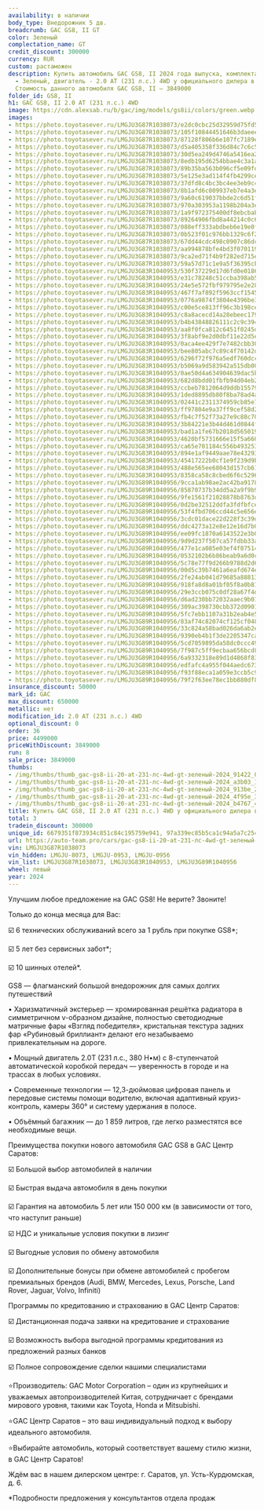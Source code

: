 ```yaml
---
availability: в наличии
body_type: Внедорожник 5 дв.
breadcrumb: GAC GS8, II GT
color: Зеленый
complectation_name: GT
credit_discount: 300000
currency: RUR
custom: растаможен
description: Купить автомобиль GAC GS8, II 2024 года выпуска, комплектация GT, цвет
  - Зеленый, двигатель - 2.0 AT (231 л.с.) 4WD у официального дилера в г. Балаково.
  Стоимость данного автомобиля GAC GS8, II – 3849000
folder_id: GS8, II
h1: GAC GS8, II 2.0 AT (231 л.с.) 4WD
image: https://cdn.alexsab.ru/b/gac/img/models/gs8ii/colors/green.webp
images:
- https://photo.toyotasever.ru/LMGJU3G87R1038073/e2dc0cbc25d32959d75fd5c03c191422.jpg
- https://photo.toyotasever.ru/LMGJU3G87R1038073/105f10844451646b3daeeef9311a3b03.jpeg
- https://photo.toyotasever.ru/LMGJU3G87R1038073/87128f806b6e107fc7189ebae21913be.jpeg
- https://photo.toyotasever.ru/LMGJU3G87R1038073/d5a405358f336d84c7c6c506f084f95e.jpeg
- https://photo.toyotasever.ru/LMGJU3G87R1038073/30d5ea249d4746a5416ea20a66eb4767.jpeg
- https://photo.toyotasever.ru/LMGJU3G87R1038073/8edb195d6254bbae4c3a1af2a384d247.jpeg
- https://photo.toyotasever.ru/LMGJU3G87R1038073/89b35ba563b096cf5e09fd392918c817.jpeg
- https://photo.toyotasever.ru/LMGJU3G87R1038073/5e125e3ad114f4fb4299cecd1bfee0eb.jpeg
- https://photo.toyotasever.ru/LMGJU3G87R1038073/37dfd8c4bc3bc4ee3eb9c4b28d26882d.jpeg
- https://photo.toyotasever.ru/LMGJU3G87R1038073/8b1afd6c009937eb7e4a3e7052a15676.jpeg
- https://photo.toyotasever.ru/LMGJU3G87R1038073/9a60c619037bbde2c6d51f6c7c720626.jpeg
- https://photo.toyotasever.ru/LMGJU3G87R1038073/970a303953a1198b204a3ea000d40c83.jpeg
- https://photo.toyotasever.ru/LMGJU3G87R1038073/1a9f972375400df8ebcbab5f52ca2332.jpeg
- https://photo.toyotasever.ru/LMGJU3G87R1038073/89264906fbd8a44214c0c682437e3007.jpeg
- https://photo.toyotasever.ru/LMGJU3G87R1038073/088eff333abdbeb6e19e0fc313ea9549.jpeg
- https://photo.toyotasever.ru/LMGJU3G87R1038073/0b523f01c976bb1329c6f28863b57c8a.jpeg
- https://photo.toyotasever.ru/LMGJU3G87R1038073/67dd44cdc498c0907c86dc3ac1aeca9b.jpeg
- https://photo.toyotasever.ru/LMGJU3G87R1038073/aa994878bfe4bd3f070119c6b7bdb4fc.jpeg
- https://photo.toyotasever.ru/LMGJU3G87R1038073/9ca2ed71f4b9f282ed715e81036fdc15.jpeg
- https://photo.toyotasever.ru/LMGJU3G87R1038073/59a57d71c1e9a5f36395cb7fb6a500e4.jpeg
- https://photo.toyotasever.ru/LMGJU3G83R1040953/530f37229d17d6fd0e01869580dae2f1.jpeg
- https://photo.toyotasever.ru/LMGJU3G83R1040953/e31c78248c51ccba398ab566cf17f34b.jpeg
- https://photo.toyotasever.ru/LMGJU3G83R1040953/24e5e572fbf979795e2e28672741c480.jpeg
- https://photo.toyotasever.ru/LMGJU3G83R1040953/467f7af892f5963ccf1545d8ee98d810.jpeg
- https://photo.toyotasever.ru/LMGJU3G83R1040953/0776a9874f3804e4396be3ea13d65786.jpeg
- https://photo.toyotasever.ru/LMGJU3G83R1040953/c00e5ce813ff96c3b198ce3fb97aa057.jpeg
- https://photo.toyotasever.ru/LMGJU3G83R1040953/c8a8acecd14a28ebeec179fbe4fdfaf4.jpeg
- https://photo.toyotasever.ru/LMGJU3G83R1040953/b4b43848826111c2c9c39418d2835ede.jpeg
- https://photo.toyotasever.ru/LMGJU3G83R1040953/aa8f0fca812c6451f0245da5e4ebbe8c.jpeg
- https://photo.toyotasever.ru/LMGJU3G83R1040953/3f8abf9e2d0dbf11e22d5eeb8e78b5af.jpeg
- https://photo.toyotasever.ru/LMGJU3G83R1040953/0aca4ee429f7e7482cbb3063b2022cdf.jpeg
- https://photo.toyotasever.ru/LMGJU3G83R1040953/bee805abc7c89c4f70142d4f6630e689.jpeg
- https://photo.toyotasever.ru/LMGJU3G83R1040953/6296f72f976a5edf760dcc2e2f7cdab3.jpeg
- https://photo.toyotasever.ru/LMGJU3G83R1040953/b5069a9d583942a515db00c5a3471827.jpeg
- https://photo.toyotasever.ru/LMGJU3G83R1040953/0ae50d4a634904639dac5be20dcf07cd.jpeg
- https://photo.toyotasever.ru/LMGJU3G83R1040953/682d8bdd01fbfb94d04eb2d1244be306.jpeg
- https://photo.toyotasever.ru/LMGJU3G83R1040953/ccbeb7812064d9ddb155793a6e9bb244.jpeg
- https://photo.toyotasever.ru/LMGJU3G83R1040953/1ded8895db80f8ba78ad4a44db8e5091.jpeg
- https://photo.toyotasever.ru/LMGJU3G83R1040953/02441c2311374959cb85e7f5c12228e8.jpeg
- https://photo.toyotasever.ru/LMGJU3G83R1040953/ff97804e9a37ff9cef58d2f95f83bf76.jpeg
- https://photo.toyotasever.ru/LMGJU3G83R1040953/fb4c7f52f73a27e9c88c709582d369a8.jpeg
- https://photo.toyotasever.ru/LMGJU3G83R1040953/3b84221e3b44d461d0844f765fd36bee.jpeg
- https://photo.toyotasever.ru/LMGJU3G83R1040953/bad1a1fe67b2018d565019ad4e6f83ad.jpeg
- https://photo.toyotasever.ru/LMGJU3G83R1040953/4620bf5731666e15f5a660004770bdf3.jpeg
- https://photo.toyotasever.ru/LMGJU3G83R1040953/ca65e701184c556b493253bb61226309.jpeg
- https://photo.toyotasever.ru/LMGJU3G83R1040953/894e1af9449aae78e43293c0bfc5555d.jpeg
- https://photo.toyotasever.ru/LMGJU3G83R1040953/45417222b0cf1e9f239d9bbc80ccf3f9.jpeg
- https://photo.toyotasever.ru/LMGJU3G83R1040953/488e565ee68043d157cb61495e78ce8f.jpeg
- https://photo.toyotasever.ru/LMGJU3G83R1040953/8358ca58c8cbed6f6c52965ebb46cfc3.jpeg
- https://photo.toyotasever.ru/LMGJU3G89R1040956/9cca1ab98ae2ac42ba9178449c5e7388.jpeg
- https://photo.toyotasever.ru/LMGJU3G89R1040956/85870737b34dd5a2a9f9b94ee714ffd2.jpeg
- https://photo.toyotasever.ru/LMGJU3G89R1040956/9fe1561f21028878b8763d099a5af67e.jpeg
- https://photo.toyotasever.ru/LMGJU3G89R1040956/0d2be32512ddfa3fdfbfcea0cd083e36.jpeg
- https://photo.toyotasever.ru/LMGJU3G89R1040956/53f4fbd706ccd44c5e656eb42e7a1f5b.jpeg
- https://photo.toyotasever.ru/LMGJU3G89R1040956/3cdc01dace22d228f3c39d19ee84447d.jpeg
- https://photo.toyotasever.ru/LMGJU3G89R1040956/ddc4273a12e8e12e16d7b0b6d8e9d30a.jpeg
- https://photo.toyotasever.ru/LMGJU3G89R1040956/ee09fc1870a6143522e3b061ac7f3bc1.jpeg
- https://photo.toyotasever.ru/LMGJU3G89R1040956/9d9d237f507ca57fdbb33af7a48fa83c.jpeg
- https://photo.toyotasever.ru/LMGJU3G89R1040956/477e1ca085e03ef4f075149c8ced3255.jpeg
- https://photo.toyotasever.ru/LMGJU3G89R1040956/0532102b6b86beab9a6d0cb2771acaff.jpeg
- https://photo.toyotasever.ru/LMGJU3G89R1040956/5c78e77f9d266b9788d2d6b4716e26ee.jpeg
- https://photo.toyotasever.ru/LMGJU3G89R1040956/00d5c39b7461a6eafd674e1bc67a732b.jpeg
- https://photo.toyotasever.ru/LMGJU3G89R1040956/2fe24ab041d79685a88813bb9d1364b3.jpeg
- https://photo.toyotasever.ru/LMGJU3G89R1040956/918fa8d8a01bf05f8a0b81e4707b4046.jpeg
- https://photo.toyotasever.ru/LMGJU3G89R1040956/29e3ccb075c0df28a67f4de493d0892d.jpeg
- https://photo.toyotasever.ru/LMGJU3G89R1040956/d6ad230bb72032aaec9b0145345ab4b2.jpeg
- https://photo.toyotasever.ru/LMGJU3G89R1040956/309ac398730cbb372d090138e0f0cb6d.jpeg
- https://photo.toyotasever.ru/LMGJU3G89R1040956/5fc7ebb1107a31b2eab4e51969f56560.jpeg
- https://photo.toyotasever.ru/LMGJU3G89R1040956/83af74c82074cf125cf048eb9d0ce141.jpeg
- https://photo.toyotasever.ru/LMGJU3G89R1040956/33c824a58bad026da6ab2ee788d9166b.jpeg
- https://photo.toyotasever.ru/LMGJU3G89R1040956/9390eb4b1f3de2205347cadd4de876e1.jpeg
- https://photo.toyotasever.ru/LMGJU3G89R1040956/5cd7059895da58dc0ccc496244f596ec.jpeg
- https://photo.toyotasever.ru/LMGJU3G89R1040956/7f987c5ff9ecbaa656bcd8ffd55ae5fb.jpeg
- https://photo.toyotasever.ru/LMGJU3G89R1040956/6a9332318e89d1d4868f83ac08400ee9.jpeg
- https://photo.toyotasever.ru/LMGJU3G89R1040956/edfafc4a955f044aedc673a76813829e.jpeg
- https://photo.toyotasever.ru/LMGJU3G89R1040956/f93f88eca1a059e3ccb5c9a737447a3a.jpeg
- https://photo.toyotasever.ru/LMGJU3G89R1040956/79f2f63ee78ec1bb880df89bc435f26b.jpeg
insurance_discount: 50000
mark_id: GAC
max_discount: 650000
metallic: нет
modification_id: 2.0 AT (231 л.с.) 4WD
optional_discount: 0
order: 36
price: 4499000
priceWithDiscount: 3849000
run: 8
sale_price: 3849000
thumbs:
- /img/thumbs/thumb_gac-gs8-ii-20-at-231-лс-4wd-gt-зеленый-2024_91422_0.webp
- /img/thumbs/thumb_gac-gs8-ii-20-at-231-лс-4wd-gt-зеленый-2024_a3b03_1.webp
- /img/thumbs/thumb_gac-gs8-ii-20-at-231-лс-4wd-gt-зеленый-2024_913be_2.webp
- /img/thumbs/thumb_gac-gs8-ii-20-at-231-лс-4wd-gt-зеленый-2024_4f95e_3.webp
- /img/thumbs/thumb_gac-gs8-ii-20-at-231-лс-4wd-gt-зеленый-2024_b4767_4.webp
title: Купить GAC GS8, II 2.0 AT (231 л.с.) 4WD у официального дилера в Балаково
total: 3
tradein_discount: 300000
unique_id: 6679351f873934c851c84c195759e941, 97a339ec85b5ca1c94a5a7c25487beed, 4544e8e5d35a39224055932f3de68f7e
url: https://auto-team.pro/cars/gac-gs8-ii-20-at-231-лс-4wd-gt-зеленый-2024/
vin: LMGJU3G87R1038073
vin_hidden: LMGJU-8073, LMGJU-0953, LMGJU-0956
vin_list: LMGJU3G87R1038073, LMGJU3G83R1040953, LMGJU3G89R1040956
wheel: левый
year: 2024
---
```

<p>
 Улучшим любое предложение на GAC GS8! Не верите? Звоните!
</p>
<p>
</p>
<p>
 Только до конца месяца для Вас:
</p>
<p>
</p>
<p>
 ☑️ 6 технических обслуживаний всего за 1 рубль при покупке GS8*;
</p>
<p>
 ☑️ 5 лет без сервисных забот*;
</p>
<p>
 ☑️ 10 шинных отелей*.
</p>
<p>
</p>
<p>
 GS8  —  флагманский большой внедорожник для самых долгих путешествий
</p>
<p>
</p>
<p>
 • Харизматичный экстерьер — хромированная решётка радиатора в симметричном v-образном дизайне, полностью светодиодные матричные фары «Взгляд победителя», кристальная текстура задних фар «Рубиновый бриллиант» делают его незабываемо привлекательным на дороге.
</p>
<p>
</p>
<p>
 • Мощный двигатель 2.0T (231 л.с., 380 Н•м) с 8-ступенчатой автоматической коробкой передач — уверенность в городе и на трассах в любых условиях.
</p>
<p>
</p>
<p>
 • Современные технологии — 12,3-дюймовая цифровая панель и передовые системы помощи водителю, включая адаптивный круиз-контроль, камеры 360° и систему удержания в полосе.
</p>
<p>
</p>
<p>
 • Объёмный багажник  — до 1 859 литров, где легко разместятся все необходимые вещи.
</p>
<p>
</p>
<p>
 Преимущества покупки нового автомобиля GAC GS8 в GАС Центр Саратов:
</p>
<p>
 ☑️ Большой выбор автомобилей в наличии
</p>
<p>
 ☑️ Быстрая выдача автомобиля в день покупки
</p>
<p>
 ☑️ Гарантия на автомобиль 5 лет или 150 000 км (в зависимости от того, что наступит раньше)
</p>
<p>
 ☑️ НДС и уникальные условия покупки в лизинг
</p>
<p>
 ☑️ Выгодные условия по обмену автомобиля
</p>
<p>
 ☑️ Дополнительные бонусы при обмене автомобилей с пробегом премиальных брендов (Audi, BMW, Mercedes, Lexus, Porsche, Land Rover, Jaguar, Volvo, Infiniti)
</p>
<p>
</p>
<p>
 Программы по кредитованию и страхованию в GАС Центр Саратов:
</p>
<p>
 ☑️ Дистанционная подача заявки на кредитование и страхование
</p>
<p>
 ☑️ Возможность выбора выгодной программы кредитования из предложений разных банков
</p>
<p>
 ☑️ Полное сопровождение сделки нашими специалистами
</p>
<p>
</p>
<p>
 ⭐️Производитель: GAC Motor Corporation – один из крупнейших и уважаемых автопроизводителей Китая, сотрудничает с брендами мирового уровня, такими как Toyota, Honda и Mitsubishi.
</p>
<p>
 ⭐️GАС Центр Саратов – это ваш индивидуальный подход к выбору идеального автомобиля.
</p>
<p>
 ⭐️Выбирайте автомобиль, который соответствует вашему стилю жизни, в GАС Центр Саратов!
</p>
<p>
</p>
<p>
 Ждём вас в нашем дилерском центре: г. Саратов, ул. Усть-Курдюмская, д. 6.
</p>
<p>
</p>
<p>
 *Подробности предложения у консультантов отдела продаж
</p>
